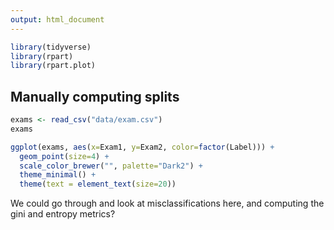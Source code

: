 ```yaml
---
output: html_document
---
```


```r
library(tidyverse)
library(rpart)
library(rpart.plot)
```

## Manually computing splits

```r
exams <- read_csv("data/exam.csv")
exams
```

```r
ggplot(exams, aes(x=Exam1, y=Exam2, color=factor(Label))) +
  geom_point(size=4) + 
  scale_color_brewer("", palette="Dark2") +
  theme_minimal() +
  theme(text = element_text(size=20)) 
```


We could go through and look at misclassifications here, and computing
the gini and entropy metrics?



